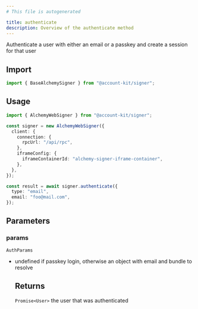 ```yaml
---
# This file is autogenerated

title: authenticate
description: Overview of the authenticate method
---
```



Authenticate a user with either an email or a passkey and create a session for that user

## Import

```ts
import { BaseAlchemySigner } from "@account-kit/signer";
```

## Usage

```ts
import { AlchemyWebSigner } from "@account-kit/signer";

const signer = new AlchemyWebSigner({
  client: {
    connection: {
      rpcUrl: "/api/rpc",
    },
    iframeConfig: {
      iframeContainerId: "alchemy-signer-iframe-container",
    },
  },
});

const result = await signer.authenticate({
  type: "email",
  email: "foo@mail.com",
});
```

## Parameters

### params

`AuthParams`

- undefined if passkey login, otherwise an object with email and bundle to resolve

  ## Returns

  `Promise<User>`
  the user that was authenticated
